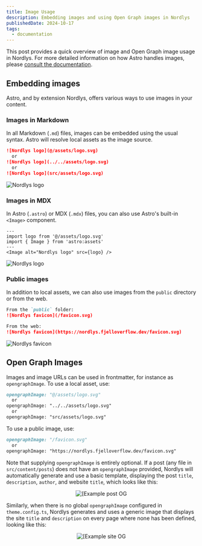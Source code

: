 ```yaml
---
title: Image Usage
description: Embedding images and using Open Graph images in Nordlys
publishedDate: 2024-10-17
tags:
  - documentation
---
```

This post provides a quick overview of image and Open Graph image usage in Nordlys. For more detailed information on how Astro handles images, please [consult the documentation](https://docs.astro.build/en/guides/images/).


## Embedding images

Astro, and by extension Nordlys, offers various ways to use images in your content.

### Images in Markdown

In all Markdown (`.md`) files, images can be embedded using the usual syntax. Astro will resolve local assets as the image source.

```markdown src/content/posts/my-post.md
![Nordlys logo](@/assets/logo.svg)
  or
![Nordlys logo](../../assets/logo.svg)
  or
![Nordlys logo](src/assets/logo.svg)
```

![Nordlys logo](@/assets/logo.svg)

### Images in MDX

In Astro (`.astro`) or  MDX (`.mdx`) files, you can also use Astro's built-in `<Image>` component.

```astro src/pages/my-page.astro
---
import logo from '@/assets/logo.svg'
import { Image } from 'astro:assets'
---
<Image alt="Nordlys logo" src={logo} />
```

<Image alt="Nordlys logo" src={logo} loading="lazy"/>

### Public images

In addition to local assets, we can also use images from the `public` directory or from the web.

```markdown src/pages/my-page.md
From the `public` folder:
![Nordlys favicon](/favicon.svg)

From the web:
![Nordlys favicon](https://nordlys.fjelloverflow.dev/favicon.svg)
```

<Image alt="Nordlys favicon" src="/favicon.svg" loading="lazy" width={136} height={141}/>

## Open Graph Images

Images and image URLs can be used in frontmatter, for instance as `opengraphImage`. To use a local asset, use:

```md src/content/posts/my-post.md
opengraphImage: "@/assets/logo.svg"
  or
opengraphImage: "../../assets/logo.svg"
  or
opengraphImage: "src/assets/logo.svg"
```

To use a public image, use:

```md src/content/posts/my-post.md
opengraphImage: "/favicon.svg"
  or
opengraphImage: "https://nordlys.fjelloverflow.dev/favicon.svg"
```

Note that supplying `opengraphImage` is entirely optional. If a post (any file in `src/content/posts`) does not have an `opengraphImage` provided, Nordlys will automatically generate and use a basic template, displaying the post `title`, `description`, `author`, and website `title`, which looks like this:

<div align="center">
<Image class="border-[1px] border-accent rounded-md" alt="[Example post OG" src="/posts/using-images.png" loading="lazy" height={252} width={480}/>
</div>

Similarly, when there is no global `opengraphImage` configured in `theme.config.ts`, Nordlys generates and uses a generic image that displays the site `title` and `description` on every page where none has been defined, looking like this:

<div align="center">
<Image class="border-[1px] border-accent rounded-md" alt="[Example site OG" src="/ogImage.png" loading="lazy" height={252} width={480}/>
</div>
